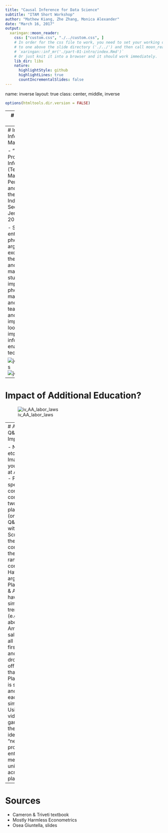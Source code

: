```yaml
---
title: "Causal Inference for Data Science"
subtitle: "ITAM Short Workshop"
author: "Mathew Kiang, Zhe Zhang, Monica Alexander"
date: "March 16, 2017"
output:
  xaringan::moon_reader:
    css: ["custom.css", "./../custom.css", ]
    # In order for the css file to work, you need to set your working directory
    # to one above the slide directory ('./../') and then call moon_reader via
    # `xaringan::inf_mr('./part-01-intro/index.Rmd')`
    # Or just knit it into a browser and it should work immediately.
    lib_dir: libs
    nature:
      highlightStyle: github
      highlightLines: true
      countIncrementalSlides: false
---
```

name: inverse
layout: true
class: center, middle, inverse

```r
options(htmltools.dir.version = FALSE)
```

---
# Example of CIA


---
# Impact of Information on Markets

- "The Digital Provide: Information (Technology), Market Performance, and Welfare in the South Indian Fisheries Sector" (Robert Jensen, QJE 2007)

- Special:
  - entry of cell phones is arguably exogenous to the fisherman and the fish markets
  - usual studies of impact of cell phones is macroeconomic and difficult to tease out cause and effect
  - important to look at the impact of information enabled by technology

![jensen_phones](./assets/jensen_phone_adoption.png)
![jensen_prices](./assets/jensen_price_changes.png)

---
# Impact of Additional Education?

![iv_AA_labor_laws](./assets/ang_acem_labor_laws_iv.png)

---
# Amazon Q&A Impact

- Newegg, etc.
- Imagine you work at Amazon
- Product specific controls by comparing two platforms (one with Q&A, one without)
- Scraped the data, comparing the sales ranks, controls
- Have to argue that Platform 2 & Amazon have similar time trends (e.g. what about Amazon sales being all on the first day and dropping off after that, while Platform 2 is stable) and track each other similarly
- Using video games, they can identify "new" product entries and measure uniqueness across platforms.

---
# Sources

- Cameron & Triveti textbook
- Mostly Harmless Econometrics
- Osea Giuntella, slides